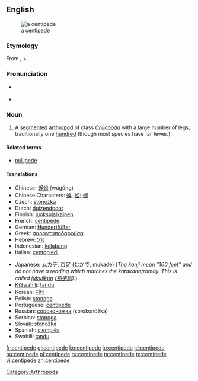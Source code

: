 {{wikipedia}}
==English==
[[Image:Chilopod_%28Marshal_Hedin%29.jpg|thumb|right|a centipede]]

===Etymology===
From {{L.}} {{term|centi-||hundred|lang=la}}, + {{term|-pede||feet|lang=la}}

===Pronunciation===
* {{a|UK}} {{IPA|/ˈʃɛnt.ɪ.pid/}} {{SAMPA|/"SEnt.I.pid/}}
* {{hyphenation|cen-ti-pede|sen'tah-peed}}

===Noun===
{{en-noun}}

# A [[segmented]] [[arthropod]] of class ''[[Chilopoda]]'' with a large number of legs, traditionally one [[hundred]] (though most species have far fewer.)

====Related terms====
* [[millipede]]

====Translations====
{{trans-top|A segmented arthropod of class Chilopoda}}
* Chinese: [[蜈蚣]] (wúgóng)
* Chinese Characters: [[蜈]], [[蚣]]; [[蝍]]
* Czech: [[stonožka]] {{f}}
* Dutch: [[duizendpoot]] {{m}}
* Finnish: [[juoksujalkainen]]
* French: [[centipède]] {{m}}
* German: [[Hundertfüßer]] {{m}}
* Greek: [[σαρανταποδαρούσα]] {{f}}
* Hebrew: [[נדל]] {{m}}
* Indonesian: [[kelabang]]
* Italian: [[centopiedi]] {{m}}
{{trans-mid}}
* Japanese: [[ムカデ]], [[百足]] (むかで, mukade) (''The kanji mean "100 feet" and do not have a reading which matches the katakana/romaji. This is called [[w: ateji|jukujikun]] ([[熟字訓]]).'')
* [[KiSwahili]]: [[tandu]]
* Korean: [[지네]]
* Polish: [[stonoga]] {{f}}
* Portuguese: [[centípede]] {{m}}
* Russian: [[сороконожка]] {{f}} (sorokonóžka)
* Serbian: [[stonoga]] {{f}}
* Slovak: [[stonožka#Slovak|stonožka]] {{f}}
* Spanish: [[ciempiés]] {{m}}
* Swahili: [[tandu]]
{{trans-bottom}}

[[Category:Arthropods]]

[[fr:centipede]]
[[gl:centipede]]
[[ko:centipede]]
[[io:centipede]]
[[id:centipede]]
[[hu:centipede]]
[[pl:centipede]]
[[ru:centipede]]
[[ta:centipede]]
[[te:centipede]]
[[vi:centipede]]
[[zh:centipede]]